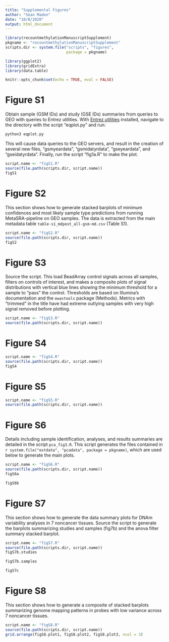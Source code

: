 ```yaml
---
title: "Supplemental Figures"
author: "Sean Maden"
date: "10/8/2020"
output: html_document
---
```


```r
library(recountmethylationManuscriptSupplement)
pkgname <- "recountmethylationManuscriptSupplement"
scripts.dir <- system.file("scripts", "figures", 
                           package = pkgname)

library(ggplot2)
library(gridExtra)
library(data.table)

knitr::opts_chunk$set(echo = TRUE, eval = FALSE)
```

# Figure S1

Obtain sample (GSM IDs) and study (GSE IDs) summaries from queries to GEO 
with queries to Entrez utilities. With 
[Entrez utilities](https://www.ncbi.nlm.nih.gov/books/NBK179288/) installed, navigate 
to the directory with the script "eqplot.py" and run:

```
python3 eqplot.py
```

This will cause data queries to the GEO servers, and result in the creation 
of several new files, "gsmyeardata", "gsmidatyrdata", "gseyeardata", and 
"gseidatyrdata". Finally, run the script "fig1a.R" to make the plot.

```r
script.name <- "figS1.R"
source(file.path(scripts.dir, script.name))
figS1
```

# Figure S2

This section shows how to generate stacked barplots of minimum confidences and
most likely sample type predictions from running MetaSRA-pipeline on GEO samples.
The data is extracted from the main metadata table `table-s1_mdpost_all-gsm-md.csv` 
(Table S1).

```r
script.name <- "figS2.R"
source(file.path(scripts.dir, script.name))
figS2
```

# Figure S3

Source the script. This load BeadArray control signals across all samples, filters 
on controls of interest, and makes a composite plots of signal distributions with 
vertical blue lines showing the minimum threshold for a sample to "pass" the control.
Thresholds are based on Illumina's documentation and the `ewastools` package (Methods).
Metrics with "trimmed" in the title have had extreme outlying samples with very high
signal removed before plotting.

```r
script.name <- "figS3.R"
source(file.path(scripts.dir, script.name))
```

# Figure S4

```r
script.name <- "figS4.R"
source(file.path(scripts.dir, script.name))
figS4
```

# Figure S5

```r
script.name <- "figS5.R"
source(file.path(scripts.dir, script.name))
```

# Figure S6

Details including sample identification, analyses, and results summaries are detailed in 
the script `pca_fig3.R`. This script generates the files contained in 
`r system.file("extdata", "pcadata", package = pkgname)`, which are used below to 
generate the main plots.

```r
script.name <- "figS6.R"
source(file.path(scripts.dir, script.name))
figS6a
```
```r
figS6b
```

# Figure S7

This section shows how to generate the data summary plots for DNAm variability analyses in 7
noncancer tissues. Source the script to generate the barplots summarizing studies and samples (fig7b) and 
the anova filter summary stacked barplot.

```r
script.name <- "figS7.R"
source(file.path(scripts.dir, script.name))
figS7b.studies
```
```r
figS7b.samples
```
```r
figS7c
```

# Figure S8

This section shows how to generate a composite of stacked barplots summarizing
genome mapping patterns in probes with low variance across 7 noncancer tissues.

```r
script.name <- "figS8.R"
source(file.path(scripts.dir, script.name))
grid.arrange(figS8.plot1, figS8.plot2, figS8.plot3, ncol = 3)
```
